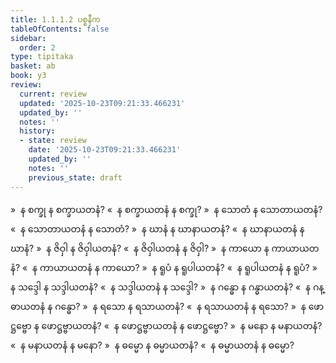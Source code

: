 ```yaml
---
title: 1.1.1.2 ပစ္စနီက
tableOfContents: false
sidebar:
  order: 2
type: tipitaka
basket: ab
book: y3
review:
  current: review
  updated: '2025-10-23T09:21:33.466231'
  updated_by: ''
  notes: ''
  history:
  - state: review
    date: '2025-10-23T09:21:33.466231'
    updated_by: ''
    notes: ''
    previous_state: draft
---
```



<ReviewStatus review={frontmatter.review} showDetails={true} />

<HypothesisAnnotation frontmatter={frontmatter} />

<DynamicBreadcrumb />

<Division number="3" book="y3" e="ch" v="33" p="72">

<Paragraph number="27" book="y3">
»  န စက္ခု န စက္ခာယတနံ?
</Paragraph>

<Paragraph number="28" book="y3">
«  န စက္ခာယတနံ န စက္ခု?
</Paragraph>

<Paragraph number="29" book="y3">
»  န သောတံ န သောတာယတနံ?
</Paragraph>

<Paragraph number="30" book="y3">
«  န သောတာယတနံ န သောတံ?
</Paragraph>

<Paragraph number="31" book="y3">
»  န ဃာနံ န ဃာနာယတနံ?
</Paragraph>

<Paragraph number="32" book="y3">
«  န ဃာနာယတနံ န ဃာနံ?
</Paragraph>

<Paragraph number="33" book="y3">
»  န ဇိဝှါ န ဇိဝှါယတနံ?
</Paragraph>

<Paragraph number="34" book="y3">
«  န ဇိဝှါယတနံ န ဇိဝှါ?
</Paragraph>

<Paragraph number="35" book="y3">
»  န ကာယော န ကာယာယတနံ?
</Paragraph>

<Paragraph number="36" book="y3">
«  န ကာယာယတနံ န ကာယော?
</Paragraph>

<Paragraph number="37" book="y3">
»  န ရူပံ န ရူပါယတနံ?
</Paragraph>

<Paragraph number="38" book="y3">
«  န ရူပါယတနံ န ရူပံ?
</Paragraph>

<Paragraph number="39" book="y3">
»  န သဒ္ဒေါ န သဒ္ဒါယတနံ?
</Paragraph>

<Paragraph number="40" book="y3">
«  န သဒ္ဒါယတနံ န သဒ္ဒေါ?
</Paragraph>

<Paragraph number="41" book="y3">
»  န ဂန္ဓော န ဂန္ဓာယတနံ?
</Paragraph>

<Paragraph number="42" book="y3">
«  န ဂန္ဓာယတနံ န ဂန္ဓော?
</Paragraph>

<Paragraph number="43" book="y3">
»  န ရသော န ရသာယတနံ?
</Paragraph>

<Paragraph number="44" book="y3">
«  န ရသာယတနံ န ရသော?
</Paragraph>

<Paragraph number="45" book="y3">
»  န ဖောဋ္ဌဗ္ဗော န ဖောဋ္ဌဗ္ဗာယတနံ?
</Paragraph>

<Paragraph number="46" book="y3">
«  န ဖောဋ္ဌဗ္ဗာယတနံ န ဖောဋ္ဌဗ္ဗော?
</Paragraph>

<Paragraph number="47" book="y3">
»  န မနော န မနာယတနံ?
</Paragraph>

<Paragraph number="48" book="y3">
«  န မနာယတနံ န မနော?
</Paragraph>

<Paragraph number="49" book="y3">
»  န ဓမ္မော န ဓမ္မာယတနံ?
</Paragraph>

<Paragraph number="50" book="y3">
«  န ဓမ္မာယတနံ န ဓမ္မော?
</Paragraph>
</Division>